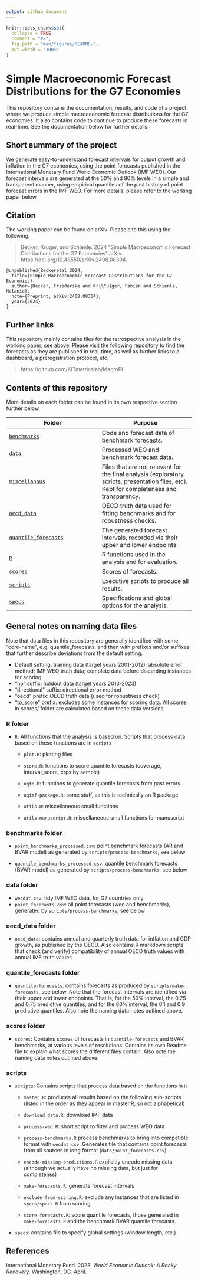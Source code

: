 ```yaml
---
output: github_document
---
```


<!-- README.md is generated from README.Rmd. Please edit that file -->

```r
knitr::opts_chunk$set(
  collapse = TRUE,
  comment = "#>",
  fig.path = "man/figures/README-",
  out.width = "100%"
)
```

# Simple Macroeconomic Forecast Distributions for the G7 Economies

<!-- badges: start -->
<!-- badges: end -->

This repository contains the documentation, results, and code of a project where we produce simple macroeconomic forecast distributions for the G7 economies. It also contains code to continue to produce these forecasts in real-time. See the documentation below for further details.


## Short summary of the project 

We generate easy-to-understand forecast intervals for output growth and inflation in the G7 economies, using the point forecasts published in the International Monetary Fund World Economic Outlook (IMF WEO). Our forecast intervals are generated at the 50% and 80% levels in a simple and transparent manner, using empirical quantiles of the past history of point forecast errors in the IMF WEO. For more details, please refer to the working paper below.


## Citation

The working paper can be found on arXiv. Please cite this using the following:

> Becker, Krüger, and Schienle. 2024 “Simple Macroeconomic Forecast Distributions for the G7 Economies” arXiv. https://doi.org/10.48550/arXiv.2408.08304.

```
@unpublished{Beckeretal_2024,
  title={Simple Macroeconomic Forecast Distributions for the G7 Economies},
  author={Becker, Friederike and Kr{\"u}ger, Fabian and Schienle, Melanie},
  note={Preprint, arXiv:2408.08304},
  year={2024}
}
```

## Further links

This repository mainly contains files for the retrospective analysis in the working paper, see above. Please visit the following repository to find the forecasts as they are published in real-time, as well as further links to a dashboard, a preregistration protocol, etc. 

> https://github.com/KITmetricslab/MacroPI


## Contents of this repository

More details on each folder can be found in its own respective section further below.

Folder | Purpose
---|---
[`benchmarks`](benchmarks/) | Code and forecast data of benchmark forecasts.
[`data`](data/) | Processed WEO and benchmark forecast data. 
[`miscellanous`](miscellanous/) | Files that are not relevant for the final analysis (exploratory scripts, presentation files, etc). Kept for completeness and transparency.
[`oecd_data`](oecd_data/) | OECD truth data used for fitting benchmarks and for robustness checks.
[`quantile_forecasts`](quantile_forecasts/) | The generated forecast intervals, recorded via their upper and lower endpoints. 
[`R`](R/) | R functions used in the analysis and for evaluation.
[`scores`](scores/) | Scores of forecasts. 
[`scripts`](scripts/) | Executive scripts to produce all results.
[`specs`](specs/) | Specifications and global options for the analysis.

## General notes on naming data files

Note that data files in this repository are generally identified with some "core-name", e.g. quantile_forecasts, and then with prefixes and/or suffixes that further describe deviations from the default setting.

- Default setting: training data (target years 2001-2012); absolute error method; IMF WEO truth data; complete data before discarding instances for scoring
- "ho" suffix: holdout data (target years 2013-2023)
- "directional" suffix: directional error method
- "oecd" prefix: OECD truth data (used for robustness check)
- "to_score" prefix: excludes some instances for scoring data. All scores in scores/ folder are calculated based on these data versions. 


### R folder

- `R`: All functions that the analysis is based on. Scripts that process data based on these functions are in `scripts`

  - `plot.R`: plotting files 
  
  - `score.R`: functions to score quantile forecasts (coverage, interval_score, crps by sample)
  
  - `uqfc.R`: functions to generate quantile forecasts from past errors
  
  - `uqimf-package.R`: some stuff, as this is technically an R package
  
  - `utils.R`: miscellaneous small functions
  
  - `utils-manuscript.R`: miscellaneous small functions for manuscript 
  
### benchmarks folder 

  - `point_benchmarks_processed.csv`: point benchmark forecasts (AR and BVAR model) as generated by `scripts/process-benchmarks`, see below
  
  - `quantile_benchmarks_processed.csv`: quantile benchmark forecasts (BVAR model) as generated by `scripts/process-benchmarks`, see below

### data folder
  
  - `weodat.csv`: tidy IMF WEO data, for G7 countries only
  - `point_forecasts.csv`: all point forecasts (weo and benchmarks), generated by `scripts/process-benchmarks`, see below
  

### oecd_data folder

- `oecd_data`: contains annual and quarterly truth data for inflation and GDP growth, as published by the OECD. Also contains R markdown scripts that check (and verify) compatibility of annual OECD truth values with annual IMF truth values


### quantile_forecasts folder

- `quantile-forecasts`: contains forecasts as produced by `scripts/make-forecasts`, see below. Note that the forecast intervals are identified via their upper and lower endpoints. That is, for the 50% interval, the 0.25 and 0.75 predictive quantiles, and for the 80% interval, the 0.1 and 0.9 predictive quantiles. Also note the naming data notes outlined above.

### scores folder

- `scores`: Contains scores of forecasts in `quantile-forecasts` and BVAR benchmarks, at various levels of resolutions. Contains its own Readme file to explain what scores the different files contain. Also note the naming data notes outlined above.

### scripts

- `scripts`: Contains scripts that process data based on the functions in `R`
  - `master.R`: produces all results based on the following sub-scripts (listed in the order as they appear in master.R, so not alphabetical)
  
  - `download_data.R`: download IMF data
  
  - `process-weo.R`: short script to filter and process WEO data
  
  - `process-benchmarks.R` process benchmarks to bring into compatible format with `weodat.csv`. Generates file that contains point forecasts from all sources in long format (`data/point_forecasts.csv`)
  
  - `encode-missing-predictions.R` explicitly encode missing data (although we actually have no missing data, but just for completenss)
  
  - `make-forecasts.R`: generate forecast intervals 
  
  - `exclude-from-scoring.R`: exclude any instances that are listed in `specs/specs.R` from scoring
  
  - `score-forecasts.R`: score quantile forecasts, those generated in `make-forecasts.R` and the benchmark BVAR quantile forecasts.

- `specs`: contains file to specify global settings (window length, etc.)


## References

International Monetary Fund. 2023. *World Economic Outlook: A Rocky Recovery.* Washington, DC. April.
